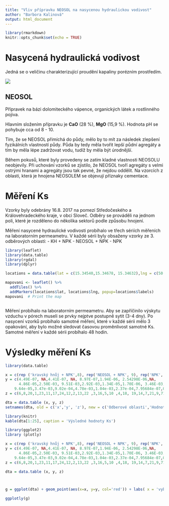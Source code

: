 ```yaml
---
title: "Vliv přípravku NEOSOL na nasycenou hydraulickou vodivost"
author: "Barbora Kalinová"
output: html_document
---
```


```r
library(rmarkdown)
knitr::opts_chunk$set(echo = TRUE)
```

# Nasycená hydraulická vodivost

Jedná se o veličinu charakterizující proudění kapaliny porézním prostředím. 

![](img/Ks.jpg)


## NEOSOL
Přípravek na bázi dolomiteckého vápence, organických látek a rostlinného pojiva.

Hlavním složením přípravku je __CaO__ (28 %), __MgO__ (15,9 %).  Hodnota pH se pohybuje cca od 8 - 10. 


Tím, že se NEOSOL přimíchá do půdy, mělo by to mít za následek zlepšení fyzikálních vlastností půdy. Půda by tedy měla tvořit lepší půdní agregáty a tím by měla lépe zadržovat vodu, tudíž by měla být úrodnější.

Během pokusů, které byly provedeny se zatím kladné vlastnosti NEOSOLU neobjevily. Při uchování vzorků se zjistilo, že NEOSOL tvoří agregáty s velmi ostrými hranami a agregáty jsou tak pevné, že nejdou oddělit. Na vzorcích z oblasti, která je hnojena NEOSOLEM se objevují příznaky cementace.

# Měření Ks
Vzorky byly odebrány 16.8. 2017 na pomezí Středočeského a Královehradeckého kraje, v obci Sloveč. Odběry se prováděli na jednom poli, které je rozděleno do několika sektorů podle způsobu hnojení. 

Měření nasycené hydraulické vodivosti probíhalo ve třech sériích měřeních na laboratorním permeametru. V každé sérii byly obsaženy vzorky ze 3. odběrových oblastí:
- KH + NPK
- NEOSOL + NPK
- NPK





```r

library(leaflet)
library(data.table)
library(rgdal)
library(dplyr)

locations = data.table(lat = c(15.34540,15.34678, 15.34632),lng = c(50.23787,50.23864,50.23848),labels = c("KH + NPK","NEOSOL + NPK", "NPK"))

mapovani <- leaflet() %>%
  addTiles() %>%
  addMarkers(locations$lat, locations$lng, popup=locations$labels)
mapovani  # Print the map



```



Měření probíhalo na laboratorním permeametru. 
Aby se zapříčinilo výskytu vzduchu v pórech museli se prvky nejptve postupně sytit (3-4 dny). 
Po nasycení vzorků probíhalo samotné měření, které v každé sérii mělo 3 opakování, aby bylo možné sledovat časovou proměnlivost samotné Ks.
Samotné měření v každé sérii probíhalo 48 hodin.


# Výsledky měření Ks 

```r
library(data.table)

x = c(rep ('kravský hnůj + NPK',8), rep('NEOSOL + NPK', 9), rep('NPK', 8) )
y = c(4.49E-07, NA,4.41E-07, NA, 8.97E-07,1.94E-06, 2.54298E-06,NA,
      4.86E-05,2.50E-03, 9.51E-03,2.92E-03,1.34E-05,1.70E-06, 3.46E-03, 0.000375197,3.53814E-06,
    9.64e-05,3.47e-03,9.02e-04,4.78e-03,1.04e-03,2.37e-04,7.95684e-07,0.002513803)
z = c(6,8,20,1,23,11,17,24,12,2,13,22 ,3,16,5,10 ,4,18, 19,14,7,21,9,71,15)

dta = data.table (x, y, z)
setnames(dta, old = c('x','y', 'z'), new = c('Odberové oblasti','Hodnoty Ks [cm/s]', 'Cisla vzorku'))

library(knitr)
kable(dta[1:25], caption = 'Výsledné hodnoty Ks')


```


```r

library(ggplot2)
library (plotly)

x = c(rep ('kravský hnůj + NPK',8), rep('NEOSOL + NPK', 9), rep('NPK', 8) )
y = c(4.49E-07, NA,4.41E-07, NA, 8.97E-07,1.94E-06, 2.54298E-06,NA,
      4.86E-05,2.50E-03, 9.51E-03,2.92E-03,1.34E-05,1.70E-06, 3.46E-03, 0.000375197,3.53814E-06,
    9.64e-05,3.47e-03,9.02e-04,4.78e-03,1.04e-03,2.37e-04,7.95684e-07,0.002513803)
z = c(6,8,20,1,23,11,17,24,12,2,13,22 ,3,16,5,10 ,4,18, 19,14,7,21,9,71,15)

dta = data.table (x, y, z)



g = ggplot(dta) + geom_point(aes(x=x, y=y, col='red')) + labs( x = 'vybrané oblasti', y = 'Hodnoty Ks', title = 'Nasycené hydraulické vodivosti vybraných oblastí') 

ggplotly(g)

```


